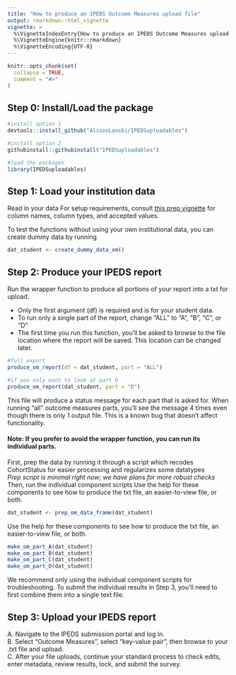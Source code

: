 ```yaml
---
title: "How to produce an IPEDS Outcome Measures upload file"
output: rmarkdown::html_vignette
vignette: >
  %\VignetteIndexEntry{How to produce an IPEDS Outcome Measures upload file}
  %\VignetteEngine{knitr::rmarkdown}
  %\VignetteEncoding{UTF-8}
---
```


```r
knitr::opts_chunk$set(
  collapse = TRUE,
  comment = "#>"
)
```

## Step 0: Install/Load the package
```r
#install option 1
devtools::install_github("AlisonLanski/IPEDSuploadables")

#install option 2
githubinstall::githubinstall("IPEDSuploadables")

#load the packages
library(IPEDSuploadables)
```

## Step 1: Load your institution data

Read in your data 
For setup requirements, consult [this prep vignette](setup_for_om.html) for column names, column types, and accepted values.  
  
To test the functions without using your own institutional data, you can create dummy data by running  

```r
dat_student <- create_dummy_data_om()
```


## Step 2: Produce your IPEDS report

Run the wrapper function to produce all portions of your report into a txt for upload.  

* Only the first argument (df) is required and is for your student data.  
* To run only a single part of the report, change "ALL" to "A", "B", "C", or "D"
* The first time you run this function, you'll be asked to browse to the file location where the report will be saved. This location can be changed later.

```r
#full export
produce_om_report(df = dat_student, part = "ALL")

#if you only want to look at part D
produce_om_report(dat_student, part = "D")
```


This file will produce a status message for each part that is asked for.  When running "all" outcome measures parts, you'll see the message 4 times even though there is only 1 output file.  This is a known bug that doesn't affect functionality.

#### Note: If you prefer to avoid the wrapper function, you can run its individual parts.  

First, prep the data by running it through a script which recodes CohortStatus for easier processing and regularizes some datatypes  
*Prep script is minimal right now; we have plans for more robust checks*
Then, run the individual component scripts
Use the help for these components to see how to produce the txt file, an easier-to-view file, or both.

```r
dat_student <- prep_om_data_frame(dat_student)
```
 
Use the help for these components to see how to produce the txt file, an easier-to-view file, or both.

```r
make_om_part_A(dat_student)
make_om_part_B(dat_student)
make_om_part_C(dat_student)
make_om_part_D(dat_student)
```

We recommend only using the individual component scripts for troubleshooting.  To submit the individual results in Step 3, you'll need to first combine them into a single text file.


## Step 3: Upload your IPEDS report

A. Navigate to the IPEDS submission portal and log in.  
B. Select "Outcome Measures", select "key-value pair", then browse to your .txt file and upload.  
C. After your file uploads, continue your standard process to check edits, enter metadata, review results, lock, and submit the survey.

